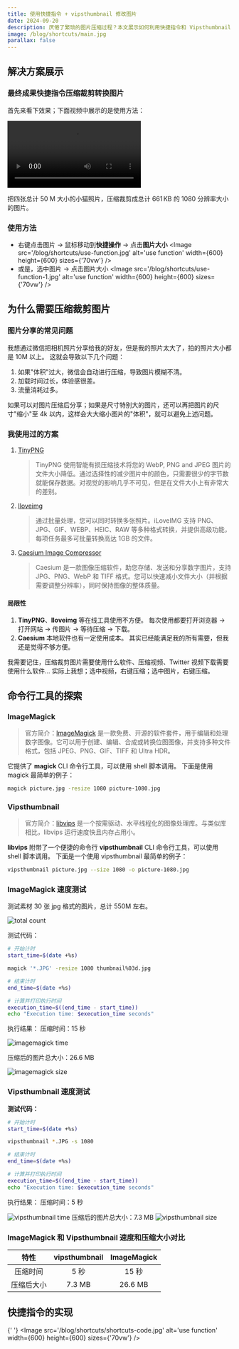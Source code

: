 ```yaml
---
title: 使用快捷指令 + vipsthumbnail 修改图片
date: 2024-09-20
description: 厌倦了繁琐的图片压缩过程？本文展示如何利用快捷指令和 Vipsthumbnail 工具，轻松实现高效的图片压缩和格式转换。
image: /blog/shortcuts/main.jpg
parallax: false
---
```


## 解决方案展示

### 最终成果快捷指令压缩裁剪转换图片

首先来看下效果；下面视频中展示的是使用方法：

<div>
  <video width={500} height={400} controls>
    <source src='/blog/shortcuts/procedure.mp4' type='video/mp4' />
  </video>
</div>

把四张总计 50 M 大小的小猫照片，压缩裁剪成总计 661 KB 的 1080 分辨率大小的图片。

### 使用方法

- 右键点击图片 -> 鼠标移动到**快捷操作** -> 点击**图片大小**
  <Image
    src='/blog/shortcuts/use-function.jpg'
    alt='use function'
    width={600}
    height={600}
    sizes={'70vw'}
  />
- 或是，选中图片 -> 点击图片大小
  <Image
    src='/blog/shortcuts/use-function-1.jpg'
    alt='use function'
    width={600}
    height={600}
    sizes={'70vw'}
  />

## 为什么需要压缩裁剪图片

### 图片分享的常见问题

我想通过微信把相机照片分享给我的好友，但是我的照片太大了，拍的照片大小都是 10M 以上。
这就会导致以下几个问题：

1. 如果"体积"过大，微信会自动进行压缩，导致图片模糊不清。
2. 加载时间过长，体验感很差。
3. 流量消耗过多。

如果可以对图片压缩后分享；如果是尺寸特别大的图片，还可以再把图片的尺寸"缩小"至 4k 以内，这样会大大缩小图片的"体积"，就可以避免上述问题。

### 我使用过的方案

1. [TinyPNG](https://tinify.cn/)
   > TinyPNG 使用智能有损压缩技术将您的 WebP, PNG and JPEG 图片的文件大小降低。通过选择性的减少图片中的颜色，只需要很少的字节数就能保存数据。对视觉的影响几乎不可见，但是在文件大小上有非常大的差别。
2. [Iloveimg](https://www.iloveimg.com/)
   > 通过批量处理，您可以同时转换多张照片。iLoveIMG 支持 PNG、JPG、GIF、WEBP、HEIC、RAW 等多种格式转换，并提供高级功能，每项任务最多可批量转换高达 1GB 的文件。
3. [Caesium Image Compressor](https://github.com/Lymphatus/caesium-image-compressor)
   > Caesium 是一款图像压缩软件，助您存储、发送和分享数字图片，支持 JPG、PNG、WebP 和 TIFF 格式。您可以快速减小文件大小（并根据需要调整分辨率），同时保持图像的整体质量。

#### 局限性

1. **TinyPNG**、**Iloveimg** 等在线工具使用不方便。
   每次使用都要打开浏览器 -> 打开网站 -> 传图片 -> 等待压缩 -> 下载。
2. **Caesium** 本地软件也有一定使用成本。
   其实已经能满足我的所有需要，但我还是觉得不够方便。

我需要记住，压缩裁剪图片需要使用什么软件、压缩视频、Twitter 视频下载需要使用什么软件...
实际上我想；选中视频，右键压缩；选中图片，右键压缩。

## 命令行工具的探索

### ImageMagick

> 官方简介：[ImageMagick](https://imagemagick.org) 是一款免费、开源的软件套件，用于编辑和处理数字图像。它可以用于创建、编辑、合成或转换位图图像，并支持多种文件格式，包括 JPEG、PNG、GIF、TIFF 和 Ultra HDR。

它提供了 **magick** CLI 命令行工具，可以使用 shell 脚本调用。
下面是使用 magick 最简单的例子：

```bash
magick picture.jpg -resize 1080 picture-1080.jpg
```

### Vipsthumbnail

> 官方简介：[libvips](https://www.libvips.org/) 是一个按需驱动、水平线程化的图像处理库。与类似库相比，libvips 运行速度快且内存占用小。

**libvips** 附带了一个便捷的命令行 **vipsthumbnail** CLI 命令行工具，可以使用 shell 脚本调用。
下面是一个使用 vipsthumbnail 最简单的例子：

```bash
vipsthumbnail picture.jpg --size 1080 -o picture-1080.jpg
```

### ImageMagick 速度测试

测试素材 30 张 jpg 格式的图片，总计 550M 左右。

<Image
  src='/blog/shortcuts/total-count.png'
  alt='total count'
  width={200}
  height={100}
  sizes='30vw'
/>

测试代码：

```bash
# 开始计时
start_time=$(date +%s)

magick '*.JPG' -resize 1080 thumbnail%03d.jpg

# 结束计时
end_time=$(date +%s)

# 计算并打印执行时间
execution_time=$((end_time - start_time))
echo "Execution time: $execution_time seconds"
```

执行结果：
压缩时间：15 秒

<Image
  src='/blog/shortcuts/imagemagick-time.png'
  alt='imagemagick time'
  width={200}
  height={100}
  sizes='30vw'
/>

压缩后的图片总大小：26.6 MB

<Image
  src='/blog/shortcuts/imagemagick-size.png'
  alt='imagemagick size'
  width={200}
  height={100}
  sizes='30vw'
/>

### Vipsthumbnail 速度测试

**测试代码：**

```bash
# 开始计时
start_time=$(date +%s)

vipsthumbnail *.JPG -s 1080

# 结束计时
end_time=$(date +%s)

# 计算并打印执行时间
execution_time=$((end_time - start_time))
echo "Execution time: $execution_time seconds"
```

执行结果：
压缩时间：5 秒

<Image
  src='/blog/shortcuts/vipsthumbnail-time.png'
  alt='vipsthumbnail time'
  width={200}
  height={100}
  sizes='30vw'
/>
压缩后的图片总大小：7.3 MB
<Image
  src='/blog/shortcuts/vipsthumbnail-size.png'
  alt='vipsthumbnail size'
  width={200}
  height={100}
  sizes='30vw'
/>

### ImageMagick 和 Vipsthumbnail 速度和压缩大小对比

|    特性    | vipsthumbnail | ImageMagick |
| :--------: | :-----------: | :---------: |
|  压缩时间  |     5 秒      |    15 秒    |
| 压缩后大小 |    7.3 MB     |   26.6 MB   |

## 快捷指令的实现

{' '}
<Image
  src='/blog/shortcuts/shortcuts-code.jpg'
  alt='use function'
  width={600}
  height={600}
  sizes={'70vw'}
/>
